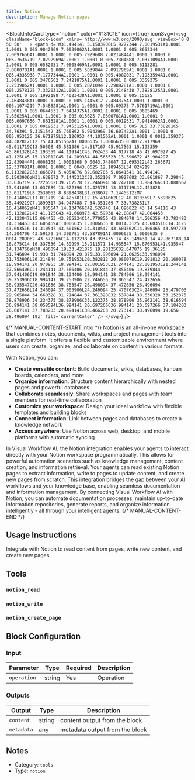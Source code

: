 ```yaml
---
title: Notion
description: Manage Notion pages
---
```



<BlockInfoCard 
  type="notion"
  color="#181C1E"
  icon={true}
  iconSvg={`<svg className="block-icon" xmlns='http://www.w3.org/2000/svg' viewBox='0 0 50 50'   >
      <path
        d='M31.494141 5.1503906L5.9277344 7.0019531A1.0001 1.0001 0 005.9042969 7.0039062A1.0001 1.0001 0 005.8652344 7.0097656A1.0001 1.0001 0 005.7929688 7.0214844A1.0001 1.0001 0 005.7636719 7.0292969A1.0001 1.0001 0 005.7304688 7.0371094A1.0001 1.0001 0 005.6582031 7.0605469A1.0001 1.0001 0 005.6113281 7.0800781A1.0001 1.0001 0 005.5839844 7.0917969A1.0001 1.0001 0 005.4335938 7.1777344A1.0001 1.0001 0 005.4082031 7.1933594A1.0001 1.0001 0 005.3476562 7.2421875A1.0001 1.0001 0 005.3359375 7.2539062A1.0001 1.0001 0 005.2871094 7.2988281A1.0001 1.0001 0 005.2578125 7.3320312A1.0001 1.0001 0 005.2148438 7.3828125A1.0001 1.0001 0 005.1992188 7.4023438A1.0001 1.0001 0 005.15625 7.4648438A1.0001 1.0001 0 005.1445312 7.484375A1.0001 1.0001 0 005.1074219 7.5488281A1.0001 1.0001 0 005.09375 7.5761719A1.0001 1.0001 0 005.0644531 7.6484375A1.0001 1.0001 0 005.0605469 7.65625A1.0001 1.0001 0 005.015625 7.8300781A1.0001 1.0001 0 005.0097656 7.8613281A1.0001 1.0001 0 005.0019531 7.9414062A1.0001 1.0001 0 005.0019531 7.9453125A1.0001 1.0001 0 005 8L5 33.738281C5 34.76391 5.3151542 35.766862 5.9042969 36.607422A1.0001 1.0001 0 005.953125 36.671875L12.126953 44.101562A1.0001 1.0001 0 0012.359375 44.382812L12.75 44.851562A1.0006635 1.0006635 0 0012.917969 45.011719C13.50508 45.581386 14.317167 45.917563 15.193359 45.861328L42.193359 44.119141C43.762433 44.017718 45 42.697027 45 41.125L45 15.132812C45 14.209354 44.565523 13.390672 43.904297 12.839844A1.0008168 1.0008168 0 0043.748047 12.695312L43.263672 12.337891A1.0001 1.0001 0 0043.0625 12.189453L34.824219 6.1132812C33.865071 5.4054876 32.682705 5.0641541 31.494141 5.1503906zM31.638672 7.1445312C32.352108 7.0927682 33.061867 7.29845 33.636719 7.7226562L39.767578 12.246094L14.742188 13.884766C13.880567 13.941006 13.037689 13.622196 12.425781 13.011719L12.423828 13.011719L8.2539062 8.8398438L31.638672 7.1445312zM7 10.414062L11.011719 14.425781L12 15.414062L12 40.818359L7.5390625 35.449219C7.1899317 34.947488 7 34.351269 7 33.738281L7 10.414062zM41.935547 14.134766C42.526748 14.096822 43 14.54116 43 15.132812L43 41.125C43 41.660973 42.59938 42.08847 42.064453 42.123047L15.064453 43.865234C14.770856 43.884078 14.506356 43.783483 14.314453 43.605469A1.0006635 1.0006635 0 0014.3125 43.603516C14.3125 43.603516 14.310547 43.601562 14.310547 43.601562C14.306465 43.597733 14.304796 43.59179 14.300781 43.587891A1.0006635 1.0006635 0 0014.289062 43.572266C14.112238 43.393435 14 43.149431 14 42.867188L14 16.875C14 16.337536 14.39999 15.911571 14.935547 15.876953L41.935547 14.134766zM38.496094 19L33.421875 19.28125C32.647875 19.36125 31.746094 19.938 31.746094 20.875L33.996094 21.0625L33.996094 31.753906L26.214844 19.751953L20.382812 20.080078C19.291812 20.160078 18.994141 20.970953 18.994141 22.001953L21.244141 22.001953L21.244141 37.566406C21.244141 37.566406 20.191844 37.850406 19.839844 37.941406C19.091844 38.134406 18.994141 38.784906 18.994141 39.253906C18.994141 39.253906 22.746656 39.065547 24.472656 38.935547C26.431656 38.785547 26.496094 37.472656 26.496094 37.472656L24.246094 37.003906L24.246094 25.470703C24.246094 25.470703 29.965844 34.660328 31.714844 37.361328C32.537844 38.630328 33.152375 38.878906 34.234375 38.878906C35.122375 38.878906 35.962141 38.616594 36.994141 38.058594L36.994141 20.697266C36.994141 20.697266 37.184203 20.687141 37.783203 20.494141C38.466203 20.273141 38.496094 19.656 38.496094 19z'
        fill='currentColor'
      />
    </svg>`}
/>

{/* MANUAL-CONTENT-START:intro */}
[Notion](https://www.notion.so) is an all-in-one workspace that combines notes, documents, wikis, and project management tools into a single platform. It offers a flexible and customizable environment where users can create, organize, and collaborate on content in various formats.

With Notion, you can:

- **Create versatile content**: Build documents, wikis, databases, kanban boards, calendars, and more
- **Organize information**: Structure content hierarchically with nested pages and powerful databases
- **Collaborate seamlessly**: Share workspaces and pages with team members for real-time collaboration
- **Customize your workspace**: Design your ideal workflow with flexible templates and building blocks
- **Connect information**: Link between pages and databases to create a knowledge network
- **Access anywhere**: Use Notion across web, desktop, and mobile platforms with automatic syncing

In Visual Workflow AI, the Notion integration enables your agents to interact directly with your Notion workspace programmatically. This allows for powerful automation scenarios such as knowledge management, content creation, and information retrieval. Your agents can read existing Notion pages to extract information, write to pages to update content, and create new pages from scratch. This integration bridges the gap between your AI workflows and your knowledge base, enabling seamless documentation and information management. By connecting Visual Workflow AI with Notion, you can automate documentation processes, maintain up-to-date information repositories, generate reports, and organize information intelligently - all through your intelligent agents.
{/* MANUAL-CONTENT-END */}


## Usage Instructions

Integrate with Notion to read content from pages, write new content, and create new pages.



## Tools

### `notion_read`


### `notion_write`


### `notion_create_page`




## Block Configuration

### Input

| Parameter | Type | Required | Description | 
| --------- | ---- | -------- | ----------- | 
| `operation` | string | Yes | Operation |



### Outputs

| Output | Type | Description |
| ------ | ---- | ----------- |
| `content` | string | content output from the block |
| `metadata` | any | metadata output from the block |


## Notes

- Category: `tools`
- Type: `notion`
